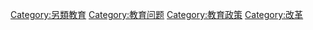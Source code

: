 [[Category:另類教育|Category:另類教育]]
[[Category:教育问题|Category:教育问题]]
[[Category:教育政策|Category:教育政策]]
[[Category:改革|Category:改革]]